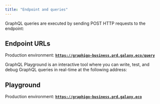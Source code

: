 ```yaml
---
title: "Endpoint and queries"
---
```


GraphQL queries are executed by sending POST HTTP requests to the endpoint:

## **Endpoint URLs**

Production environment: [**`https://graphigo-business.prd.galaxy.eco/query`**](https://graphigo-business.prd.galaxy.eco/query)

GraphQL Playground is an interactive tool where you can write, test, and debug GraphQL queries in real-time at the following address:

## **Playground**

Production environment: [**`https://graphigo-business.prd.galaxy.eco`**](https://graphigo-business.prd.galaxy.eco/)